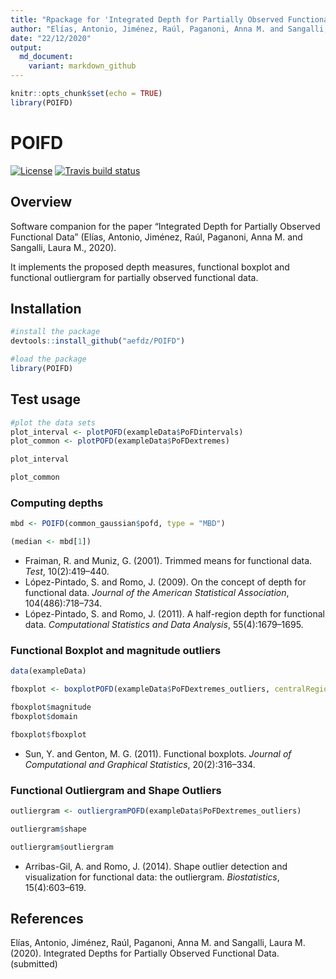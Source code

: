 ```yaml
---
title: "Rpackage for 'Integrated Depth for Partially Observed Functional Data'"
author: "Elías, Antonio, Jiménez, Raúl, Paganoni, Anna M. and Sangalli, Laura M."
date: "22/12/2020"
output:
  md_document:
    variant: markdown_github
---
```


```r
knitr::opts_chunk$set(echo = TRUE)
library(POIFD)
```

POIFD
=======

<!-- badges: start -->
[![License](https://img.shields.io/badge/license-GPL%20v3-blue.svg)](https://www.gnu.org/licenses/gpl-3.0)
[![Travis build status](https://travis-ci.com/aefdz/dbPoFDA.svg?branch=master)](https://travis-ci.com/aefdz/dbPoFDA)
<!-- badges: end -->

## Overview

Software companion for the paper “Integrated Depth for Partially Observed Functional Data” (Elías, Antonio, Jiménez, Raúl, Paganoni, Anna M. and Sangalli, Laura M., 2020). 

It implements the proposed depth measures, functional boxplot and functional outliergram for partially observed functional data. 

## Installation 

```r
#install the package
devtools::install_github("aefdz/POIFD")

#load the package
library(POIFD)
```

## Test usage

```r
#plot the data sets
plot_interval <- plotPOFD(exampleData$PoFDintervals)
plot_common <- plotPOFD(exampleData$PoFDextremes)

plot_interval

plot_common
```


### Computing depths

```r
mbd <- POIFD(common_gaussian$pofd, type = "MBD")

(median <- mbd[1])
```

- Fraiman, R. and Muniz, G. (2001).  Trimmed means for functional data. *Test*, 10(2):419–440.
- López-Pintado,  S.  and  Romo,  J.  (2009).   On  the  concept  of  depth  for  functional  data. *Journal of the American Statistical Association*, 104(486):718–734.
- López-Pintado, S. and Romo, J. (2011).  A half-region depth for functional data. *Computational Statistics and Data Analysis*, 55(4):1679–1695.

### Functional Boxplot and magnitude outliers

```r
data(exampleData)

fboxplot <- boxplotPOFD(exampleData$PoFDextremes_outliers, centralRegion = 0.5, fmag = 1.5, fdom = 1)

fboxplot$magnitude
fboxplot$domain

fboxplot$fboxplot

```

- Sun,  Y.  and  Genton,  M.  G.  (2011).   Functional  boxplots. *Journal  of  Computational and Graphical Statistics*, 20(2):316–334.

### Functional Outliergram and Shape Outliers

```r
outliergram <- outliergramPOFD(exampleData$PoFDextremes_outliers)

outliergram$shape

outliergram$outliergram

```

- Arribas-Gil, A. and Romo, J. (2014).  Shape outlier detection and visualization for functional data:  the outliergram. *Biostatistics*, 15(4):603–619.

## References

Elías, Antonio, Jiménez, Raúl, Paganoni, Anna M. and Sangalli, Laura M. (2020). Integrated Depths for Partially Observed Functional Data. (submitted) 
